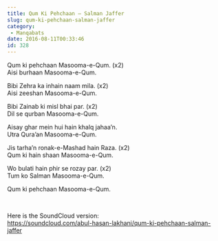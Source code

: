 ```yaml
---
title: Qum Ki Pehchaan – Salman Jaffer
slug: qum-ki-pehchaan-salman-jaffer
category:
 - Manqabats
date: 2016-08-11T00:33:46
id: 328
---
```


<p>Qum ki pehchaan Masooma-e-Qum. (x2)<br />
Aisi burhaan Masooma-e-Qum.</p>
<p>Bibi Zehra ka inhain naam mila. (x2)<br />
Aisi zeeshan Masooma-e-Qum.</p>
<p>Bibi Zainab ki misl bhai par. (x2)<br />
Dil se qurban Masooma-e-Qum.</p>
<p>Aisay ghar mein hui hain khalq jahaa’n.<br />
Utra Qura’an Masooma-e-Qum.</p>
<p>Jis tarha’n ronak-e-Mashad hain Raza. (x2)<br />
Qum ki hain shaan Masooma-e-Qum.</p>
<p>Wo bulati hain phir se rozay par. (x2)<br />
Tum ko Salman Masooma-e-Qum.</p>
<p>Qum ki pehchaan Masooma-e-Qum.</p>
<p> </p>
<p>Here is the SoundCloud version:<br />
<a href="https://soundcloud.com/abul-hasan-lakhani/qum-ki-pehchaan-salman-jaffer">https://soundcloud.com/abul-hasan-lakhani/qum-ki-pehchaan-salman-jaffer</a></p>